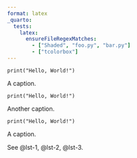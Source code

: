 ```yaml
---
format: latex
_quarto:
  tests:
    latex:
      ensureFileRegexMatches:
        - ["Shaded", "foo.py", "bar.py"]
        - ["tcolorbox"]
---
```


::: {#lst-1 filename="foo.py"}

```.python
print("Hello, World!")
```

A caption.

:::

::: {#lst-2}

```.python
print("Hello, World!")
```

Another caption.

:::


::: {#lst-3}

```.python
print("Hello, World!")
```

A caption.

:::


See @lst-1, @lst-2, @lst-3.
